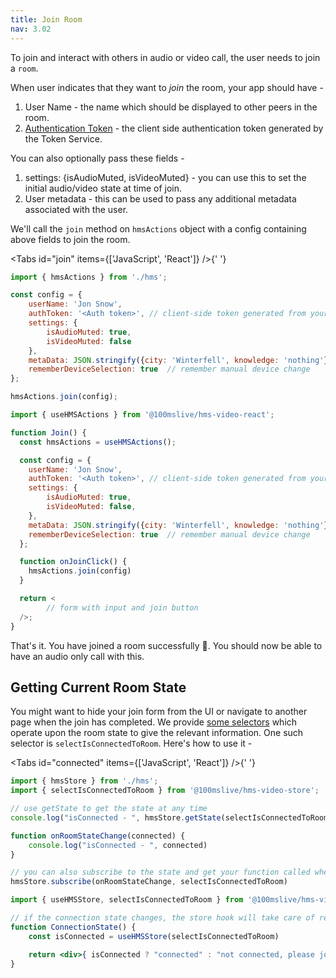 ```yaml
---
title: Join Room
nav: 3.02
---
```


To join and interact with others in audio or video call, the user needs to join a `room`.

When user indicates that they want to _join_ the room, your app should have -
1. User Name - the name which should be displayed to other peers in the room.
2. [Authentication Token](../guides/token) - the client side authentication token generated by the Token Service.

You can also optionally pass these fields -
1. settings: {isAudioMuted, isVideoMuted} - you can use this to set the initial audio/video state at time of join.
2. User metadata - this can be used to pass any additional metadata associated with the user.

We'll call the `join` method on `hmsActions` object with a config containing above fields to join the room.


<Tabs id="join" items={['JavaScript', 'React']} />{' '}

<Tab id='join-0'>

```js:join.js
import { hmsActions } from './hms';

const config = {
    userName: 'Jon Snow',
    authToken: '<Auth token>', // client-side token generated from your token service
    settings: {
        isAudioMuted: true,
        isVideoMuted: false
    },
    metaData: JSON.stringify({city: 'Winterfell', knowledge: 'nothing'}),
    rememberDeviceSelection: true  // remember manual device change
};

hmsActions.join(config);

```

</Tab>

<Tab  id='join-1'>

```jsx:join.jsx
import { useHMSActions } from '@100mslive/hms-video-react';

function Join() {
  const hmsActions = useHMSActions();

  const config = {
    userName: 'Jon Snow',
    authToken: '<Auth token>', // client-side token generated from your token service
    settings: {
        isAudioMuted: true,
        isVideoMuted: false,
    },
    metaData: JSON.stringify({city: 'Winterfell', knowledge: 'nothing'}),
    rememberDeviceSelection: true  // remember manual device change
  };

  function onJoinClick() {
    hmsActions.join(config)
  }

  return <
        // form with input and join button
  />;
}
```

</Tab>

That's it. You have joined a room successfully 🥳. You should now be able to have an audio only call with this.

## Getting Current Room State

You might want to hide your join form from the UI or navigate to another page when the join has completed.
We provide [some selectors](/api-reference/javascript/v2/home/content#functions) which operate upon the room state to give the relevant information. One such
selector is `selectIsConnectedToRoom`. Here's how to use it -

<Tabs id="connected" items={['JavaScript', 'React']} />{' '}

<Tab id='connected-0'>


```js
import { hmsStore } from './hms';
import { selectIsConnectedToRoom } from '@100mslive/hms-video-store';

// use getState to get the state at any time
console.log("isConnected - ", hmsStore.getState(selectIsConnectedToRoom))

function onRoomStateChange(connected) {
    console.log("isConnected - ", connected)
}

// you can also subscribe to the state and get your function called whenever the state changes
hmsStore.subscribe(onRoomStateChange, selectIsConnectedToRoom)

```

</Tab>

<Tab  id='connected-1'>

```jsx
import { useHMSStore, selectIsConnectedToRoom } from '@100mslive/hms-video-react';

// if the connection state changes, the store hook will take care of rerendering the component
function ConnectionState() {
    const isConnected = useHMSStore(selectIsConnectedToRoom)

    return <div>{ isConnected ? "connected" : "not connected, please join." }</div>
}
```

</Tab>

